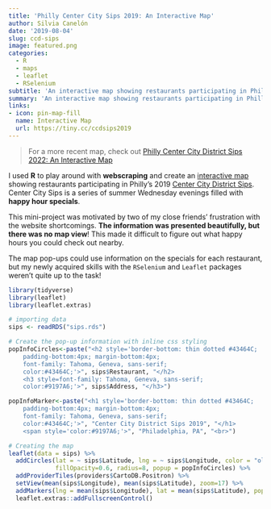 ```yaml
---
title: 'Philly Center City Sips 2019: An Interactive Map'
author: Silvia Canelón
date: '2019-08-04'
slug: ccd-sips
image: featured.png
categories:
  - R
  - maps
  - leaflet
  - RSelenium
subtitle: 'An interactive map showing restaurants participating in Philly’s Center City District Sips 2019.'
summary: 'An interactive map showing restaurants participating in Philly’s Center City District Sips 2019.'
links:
- icon: pin-map-fill
  name: Interactive Map
  url: https://tiny.cc/ccdsips2019
---
```


> For a more recent map, check out [Philly Center City District Sips 2022: An Interactive Map](/blog/2022-ccd-sips/)

I used **R** to play around with **webscraping** and create an [interactive map](http://tiny.cc/ccdsips2019) showing restaurants participating in Philly’s 2019 [Center City District Sips](https://web.archive.org/web/20190625050339/https://centercityphila.org/explore-center-city/ccdsips). Center City Sips is a series of summer Wednesday evenings filled with **happy hour specials**.

This mini-project was motivated by two of my close friends' frustration with the website shortcomings. **The information was presented beautifully, but there was no map view**! This made it difficult to figure out what happy hours you could check out nearby.

The map pop-ups could use information on the specials for each restaurant, but my newly acquired skills with the `RSelenium` and `Leaflet` packages weren't quite up to the task!

<!--<div style="align: center; margin-left: -150px;"> <iframe src="CCDSips2019.html" width="1000px" height="900px" frameborder="0"></iframe> </div>-->

```r
library(tidyverse)
library(leaflet)
library(leaflet.extras)

# importing data
sips <- readRDS("sips.rds")
```

```r
# Create the pop-up information with inline css styling
popInfoCircles<-paste("<h2 style='border-bottom: thin dotted #43464C;
    padding-bottom:4px; margin-bottom:4px;
    font-family: Tahoma, Geneva, sans-serif;
    color:#43464C;'>", sips$Restaurant, "</h2>
    <h3 style=font-family: Tahoma, Geneva, sans-serif;
    color:#9197A6;'>", sips$Address, "</h3>")

popInfoMarker<-paste("<h1 style='border-bottom: thin dotted #43464C;
    padding-bottom:4px; margin-bottom:4px;
    font-family: Tahoma, Geneva, sans-serif;
    color:#43464C;'>", "Center City District Sips 2019", "</h1>
    <span style='color:#9197A6;'>", "Philadelphia, PA", "<br>")

# Creating the map
leaflet(data = sips) %>%
  addCircles(lat = ~ sips$Latitude, lng = ~ sips$Longitude, color = "olivedrab",
             fillOpacity=0.6, radius=8, popup = popInfoCircles) %>%
  addProviderTiles(providers$CartoDB.Positron) %>%
  setView(mean(sips$Longitude), mean(sips$Latitude), zoom=17) %>%
  addMarkers(lng = mean(sips$Longitude), lat = mean(sips$Latitude), popup = popInfoMarker) %>% 
  leaflet.extras::addFullscreenControl()
```
